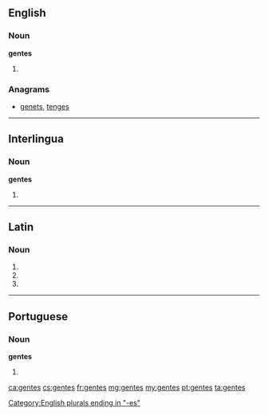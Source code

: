 ==English==

===Noun===
'''gentes'''

# {{plural of|gens}}

===Anagrams===
* [[genets#English|genets]], [[tenges#English|tenges]]

[[Category:English plurals ending in "-es"]]

----

==Interlingua==

===Noun===
'''gentes'''

# {{plural of|gente|lang=ia}}

----

==Latin==

===Noun===
{{la-noun-form|gentēs}}

# {{inflection of|gens|gēns|nom|p|lang=la}}
# {{inflection of|gens|gēns|acc|p|lang=la}}
# {{inflection of|gens|gēns|voc|p|lang=la}}

----

==Portuguese==

===Noun===
{{wikipedia|dab=gentes}}
'''gentes'''

# {{pt-noun form of|gente|onlyf|pl}}

[[ca:gentes]]
[[cs:gentes]]
[[fr:gentes]]
[[mg:gentes]]
[[my:gentes]]
[[pt:gentes]]
[[ta:gentes]]